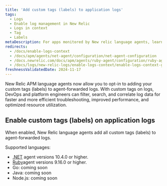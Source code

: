 ```yaml
---
title: 'Add custom tags (labels) to application logs'
tags:
  - Logs
  - Enable log management in New Relic
  - Logs in context
  - Tag
  - Labels
metaDescription: For apps monitored by New relic language agents, learn how to add custome tags (labels) to logs.
redirects:
  - /docs/enable-logs-context
  - /docs/apm/agents/net-agent/configuration/net-agent-configuration
  - /docs.newrelic.com/docs/apm/agents/ruby-agent/configuration/ruby-agent-configuration/
  - /docs/logs/new-relic-logs/enable-logs-context/enable-logs-context-go
freshnessValidatedDate: 2024-11-17
---
```


New Relic APM language agents now allow you to opt-in to adding your custom tags (labels) to agent-forwarded logs. 
With custom tags on logs, DevOps and platform engineers can filter, search, and correlate log data for faster and more efficient troubleshooting, improved performance, and optimized resource utilization.

## Enable custom tags (labels) on application logs

When enabled, New Relic language agents add all custom tags (labels) to agent-forwarded logs.

Supported languages:

* [.NET](/docs/apm/agents/net-agent/configuration/net-agent-configuration) agent versions 10.4.0 or higher.
* [Ruby](/docs.newrelic.com/docs/apm/agents/ruby-agent/configuration/ruby-agent-configuration/#application-logging)agent versions 9.16.0 or higher.
* Go: coming soon
* Java: coming soon
* Node.js: coming soon